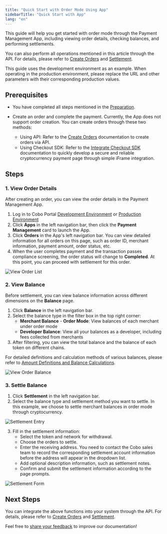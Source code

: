 ```yaml
---
title: "Quick Start with Order Mode Using App"
sidebarTitle: "Quick Start with App"
lang: "en"
---
```


This guide will help you get started with order mode through the Payment Management App, including viewing order details, checking balances, and performing settlements.

You can also perform all operations mentioned in this article through the API. For details, please refer to [Create Orders](/v2/payments/create-orders) and [Settlement](/v2/payments/settle-orders).

<Note>
  This guide uses the development environment as an example. When operating in the production environment, please replace the URL and other parameters with their corresponding production values.
</Note>

## Prerequisites

- You have completed all steps mentioned in the [Preparation](/v2/payments/preparation).

- Create an order and complete the payment. Currently, the App does not support order creation. You can create orders through these two methods:
  - Using API: Refer to the [Create Orders](/v2/payments/create-orders) documentation to create orders via API.
  - Using Checkout SDK: Refer to the [Integrate Checkout SDK](/v2/payments/checkout-sdk) documentation to quickly develop a secure and reliable cryptocurrency payment page through simple iFrame integration.


## Steps

### 1. View Order Details

After creating an order, you can view the order details in the Payment Management App.

1. Log in to Cobo Portal [Development Environment](https://portal.dev.cobo.com/login) or [Production Environment](https://portal.cobo.com/login)
2. Click **Apps** in the left navigation bar, then click the **Payment Management** card to launch the App.
3. Click **Orders** in the App's left navigation bar. You can view detailed information for all orders on this page, such as order ID, merchant information, payment amount, order status, etc.
4. When the user completes payment and the transaction passes compliance screening, the order status will change to **Completed**. At this point, you can proceed with settlement for this order.

<img src="/v2/images/payments/view-orders.png" className="screenshot_full_screen" alt="View Order List" />

### 2. View Balance

Before settlement, you can view balance information across different dimensions on the **Balance** page.

1. Click **Balance** in the left navigation bar.
2. Select the balance type in the filter box in the top right corner:
   - **Merchant Balance** - **Order Mode**: View balances of each merchant under order mode
   - **Developer Balance**: View all your balances as a developer, including fees collected from merchants
3. After filtering, you can view the total balance and the balance of each token on different chains.

For detailed definitions and calculation methods of various balances, please refer to [Amount Definitions and Balance Calculations](/v2/payments/amounts-and-balances).

<img src="/v2/images/payments/view-order-balances.png" className="screenshot_full_screen" alt="View Order Balance" />

### 3. Settle Balance

1. Click **Settlement** in the left navigation bar.
2. Select the balance type and settlement method you want to settle. In this example, we choose to settle merchant balances in order mode through cryptocurrency.

<img src="/v2/images/payments/settle-orders-button.png" className="screenshot_full_screen" alt="Settlement Entry" />

3. Fill in the settlement information:
   - Select the token and network for withdrawal.
   - Choose the orders to settle.
   - Enter the receiving address. <Note>You need to contact the Cobo sales team to record the corresponding settlement account information before the address will appear in the dropdown list.</Note>
   - Add optional description information, such as settlement notes.
   - Confirm and submit the settlement information according to the page prompts.

<img src="/v2/images/payments/settle-orders-form.png" className="screenshot_full_screen" alt="Settlement Form" />


## Next Steps

You can integrate the above functions into your system through the API. For details, please refer to [Create Orders](/v2/payments/create-orders) and [Settlement](/v2/payments/settle-orders).


<Tip>Feel free to [share your feedback](https://forms.zohopublic.com/cobo/form/DocumentFeedbackForm/formperma/QvLOhxJv1_JMsJ-1dleZ8Itb_7rzN-LtgvsDdxosoVI) to improve our documentation!</Tip>